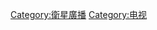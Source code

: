 {{catmore}}
{{Commonscat|Satellite television}}

[[Category:衛星廣播|Category:衛星廣播]]
[[Category:电视|Category:电视]]